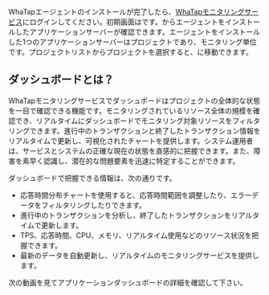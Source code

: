 WhaTapエージェントのインストールが完了したら、[WhaTapモニタリングサービス](https://service.whatap.io)にログインしてください。初期画面は<Cmdname sid="project_list" className="uitext" />です。<Cmdname sid="project_list" className="uitext" />からエージェントをインストールしたアプリケーションサーバーが確認できます。エージェントをインストールした1つのアプリケーションサーバーはプロジェクトであり、モニタリング単位です。プロジェクトリストからプロジェクトを選択すると、<Cmdname sid="application_dashboard" className="uitext" />に移動できます。

## ダッシュボードとは？

WhaTapモニタリングサービスでダッシュボードはプロジェクトの全体的な状態を一目で確認できる機能です。モニタリングされているリソース全体の規模を確認でき、リアルタイムにダッシュボードでモニタリング対象リソースをフィルタリングできます。進行中のトランザクションと終了したトランザクション情報をリアルタイムで更新し、可視化されたチャートを提供します。システム運用者は、サービスとシステムの正確な現在の状態を直感的に把握できます。また、障害を素早く認識し、潜在的な問題要素を迅速に特定することができます。

ダッシュボードで把握できる情報は、次の通りです。

- 応答時間分布チャートを使用すると、応答時間範囲を調整したり、エラーデータをフィルタリングしたりできます。
- 進行中のトランザクションを分析し、終了したトランザクションをリアルタイムで更新します。
- TPS、応答時間、CPU、メモリ、リアルタイム使用などのリソース状況を把握できます。
- 最新のデータを自動更新し、リアルタイムのモニタリングサービスを提供します。

次の動画を見てアプリケーションダッシュボードの詳細を確認して下さい。

<Youtube ko="v_MFd8bUr9o" en="v_MFd8bUr9o" ja="v_MFd8bUr9o" />
